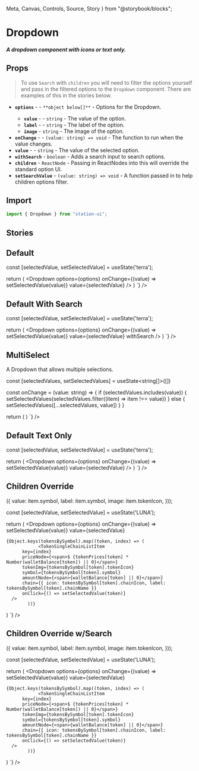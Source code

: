   Meta,
  Canvas,
  Controls,
  Source,
  Story
} from "@storybook/blocks";

<Meta title="Components/Inputs/Dropdown" />

# Dropdown

##### A dropdown component with icons or text only.

## Props
> To use `Search` with `children` you will need to filter the options yourself and pass in the filtered options to the `Dropdown` component.
> There are examples of this in the stories below.

- **`options`** - <RequiredText /> - `**object below[]**` - Options for the Dropdown.
  - **`value`** - <RequiredText /> - `string` - The value of the option.
  - **`label`** - <RequiredText /> - `string` - The label of the option.
  - **`image`** - `string` - The image of the option.
- **`onChange`** - <RequiredText /> - `(value: string) => void` - The function to run when the value changes.
- **`value`** - <RequiredText /> - `string` - The value of the selected option.
- **`withSearch`** - `boolean` - Adds a search input to search options.
- **`children`** - `ReactNode` - Passing in ReactNodes into this will override the standard option UI.
- **`setSearchValue`** - `(value: string) => void` - A function passed in to help children options filter.

## Import
```jsx
import { Dropdown } from "station-ui";
```

## Stories

## Default
<div
  className="story__wrapper"
  style={{
    width: "calc(100% - 20px)",
    margin: "45px 10px 60px 10px",
  }}
>
  <Story of={DropdownStories.Default} />
  <Source code={`
    const options = [
  { value: "terra", label: "Terra", image: 'https://station-assets.terra.dev/img/chains/Terra.svg' },
  ...
];

const [selectedValue, setSelectedValue] = useState('terra');

return (
  <Dropdown
    options={options}
    onChange={(value) => setSelectedValue(value)}
    value={selectedValue}
  />
)
  `} />
</div>

## Default With Search
<div
  className="story__wrapper"
  style={{
    width: "calc(100% - 20px)",
    margin: "45px 10px 60px 10px",
  }}
>
  <Story of={DropdownStories.DefaultWithSearch} />
  <Source code={`
    const options = [
  { value: "terra", label: "Terra" },
  ...
];

const [selectedValue, setSelectedValue] = useState('terra');

return (
      <Dropdown
    options={options}
    onChange={(value) => setSelectedValue(value)}
    value={selectedValue}
    withSearch
  />
)
  `} />
</div>

## MultiSelect
A Dropdown that allows multiple selections.
<div
  className="story__wrapper"
  style={{
    width: "calc(100% - 20px)",
    margin: "45px 10px 60px 10px",
  }}
>
  <Story of={DropdownStories.MultiSelect} />
  <Source code={`
    const options = [
  { value: "terra", label: "Terra", image: "https://station-assets.terra.dev/img/chains/Terra.svg" },
  { value: "axelar", label: "Axelar", image: "https://station-assets.terra.dev/img/chains/Axelar.svg" },
  { value: "carbon", label: "Carbon", image: "https://station-assets.terra.dev/img/chains/Carbon.svg" },
  { value: "cosmos", label: "Cosmos", image: "https://station-assets.terra.dev/img/chains/Cosmos.svg" },
  { value: "crescent", label: "Crescent", image: "https://station-assets.terra.dev/img/chains/Crescent.svg" },
  { value: "juno", label: "Juno", image: "https://station-assets.terra.dev/img/chains/Juno.svg" },
  { value: "mars", label: "Mars", image: "https://station-assets.terra.dev/img/chains/Mars.svg" },
]

const [selectedValues, setSelectedValues] = useState<string[]>([])

const onChange = (value: string) => {
  if (selectedValues.includes(value)) {
    setSelectedValues(selectedValues.filter((item) => item !== value))
  } else {
    setSelectedValues([...selectedValues, value])
  }
}

return (
  <MultiSelectDropdown
    options={options}
    onChange={onChange}
    values={selectedValues}
    withSearch
  />
)
  `} />
</div>

## Default Text Only
<div
  className="story__wrapper"
  style={{
    width: "calc(100% - 20px)",
    margin: "45px 10px 60px 10px",
  }}
>
  <Story of={DropdownStories.DefaultTextOnly} />
  <Source code={`
    const options = [
  { value: "terra", label: "Terra" },
  ...
];

const [selectedValue, setSelectedValue] = useState('terra');

return (
  <Dropdown
    options={options}
    onChange={(value) => setSelectedValue(value)}
    value={selectedValue}
  />
)
  `} />
</div>

## Children Override
<div
  className="story__wrapper"
  style={{
    width: "calc(100% - 20px)",
    margin: "45px 10px 60px 10px",
  }}
>
  <Story of={DropdownStories.ChildrenOverride} />
  <Source code={`
    const options: { value: string; label: string; image?: string }[] =
  Object.values(tokensBySymbol).map(item => ({
    value: item.symbol,
    label: item.symbol,
    image: item.tokenIcon,
  }));

const [selectedValue, setSelectedValue] = useState('LUNA');

return (
    <Dropdown
    options={options}
    onChange={(value) => setSelectedValue(value)}
    value={selectedValue}
  >
    {Object.keys(tokensBySymbol).map((token, index) => (
                <TokenSingleChainListItem
          key={index}
          priceNode={<span>$ {tokenPrices[token] * Number(walletBalance[token]) || 0}</span>}
          tokenImg={tokensBySymbol[token].tokenIcon}
          symbol={tokensBySymbol[token].symbol}
          amountNode={<span>{walletBalance[token] || 0}</span>}
          chain={{ icon: tokensBySymbol[token].chainIcon, label: tokensBySymbol[token].chainName }}
          onClick={() => setSelectedValue(token)}
      />
            ))}
  </Dropdown>
)
  `} />
</div>

## Children Override w/Search
<div
  className="story__wrapper"
  style={{
    width: "calc(100% - 20px)",
    margin: "45px 10px 60px 10px",
  }}
>
  <Story of={DropdownStories.ChildrenOverrideWithSearch} />
  <Source code={`
    const options: { value: string; label: string; image?: string }[] =
  Object.values(tokensBySymbol).map(item => ({
    value: item.symbol,
    label: item.symbol,
    image: item.tokenIcon,
  }));

const [selectedValue, setSelectedValue] = useState('LUNA');

return (
    <Dropdown
    options={options}
    onChange={(value) => setSelectedValue(value)}
    value={selectedValue}
  >
    {Object.keys(tokensBySymbol).map((token, index) => (
                <TokenSingleChainListItem
          key={index}
          priceNode={<span>$ {tokenPrices[token] * Number(walletBalance[token]) || 0}</span>}
          tokenImg={tokensBySymbol[token].tokenIcon}
          symbol={tokensBySymbol[token].symbol}
          amountNode={<span>{walletBalance[token] || 0}</span>}
          chain={{ icon: tokensBySymbol[token].chainIcon, label: tokensBySymbol[token].chainName }}
          onClick={() => setSelectedValue(token)}
      />
            ))}
  </Dropdown>
)
  `} />
</div>

<br />
<br />
<br />
<br />
<br />
<br />
<br />
<br />
<br />
<br />
<br />
<br />
<br />
<br />
<br />
<br />
<br />
<br />
<br />
<br />
<br />
